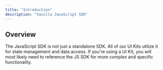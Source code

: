 ```yaml
---
title: "Introduction"
description: "Vanilla JavaScript SDK"
---
```


## Overview

The JavaScript SDK is not just a standalone SDK. All of our UI Kits utilize it  for state management
and data access. If you're using a UI Kit, you will most likely need to reference the JS SDK for more complex
and specific functionality.
